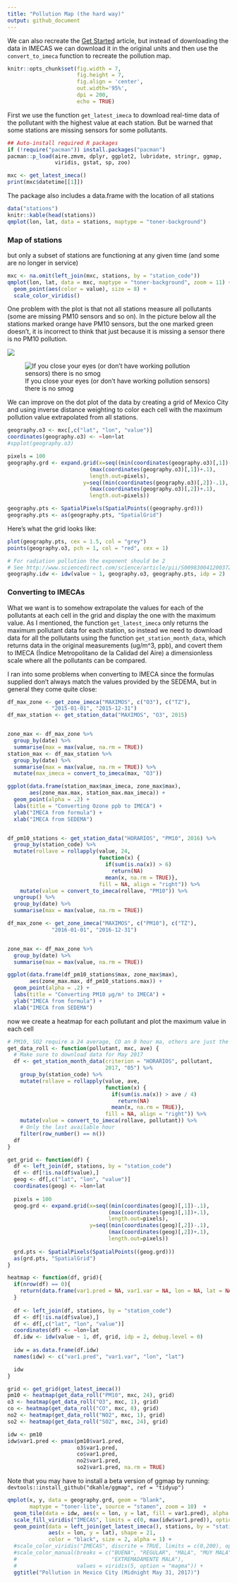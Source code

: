 ```yaml
---
title: "Pollution Map (the hard way)"
output: github_document
---
```


We can also recreate the [Get Started](../aire.zmvm.html) article, but instead of downloading the data in IMECAS we can download it in the original units and then use the `convert_to_imeca` function to recreate the pollution map.

```r
knitr::opts_chunk$set(fig.width = 7, 
                      fig.height = 7,
                      fig.align = 'center',
                      out.width='95%', 
                      dpi = 200,
                      echo = TRUE)
```

First we use the function ```get_latest_imeca``` to download real-time data of the pollutant with the highest value at each station. But be warned that some stations are missing sensors for some pollutants.

```r

## Auto-install required R packages
if (!require("pacman")) install.packages("pacman")
pacman::p_load(aire.zmvm, dplyr, ggplot2, lubridate, stringr, ggmap, 
               viridis, gstat, sp, zoo)
```

```r
mxc <- get_latest_imeca()
print(mxc$datetime[[1]])
```

The package also includes a data.frame with the location of all stations

```r
data("stations")
knitr::kable(head(stations))
qmplot(lon, lat, data = stations, maptype = "toner-background")
```


### Map of stations

but only a subset of stations are functioning at any given time (and some are no longer in service)

```r
mxc <- na.omit(left_join(mxc, stations, by = "station_code"))
qmplot(lon, lat, data = mxc, maptype = "toner-background", zoom = 11) +
  geom_point(aes(color = value), size = 8) +
  scale_color_viridis()

```


One problem with the plot is that not all stations measure all pollutants (some are missing PM10 sensors and so on). In the picture below all the stations marked orange have PM10 sensors, but the one marked green doesn't, it is incorrect to think that just because it is missing a sensor there is no PM10 pollution.

![](aire-error.png)

![If you close your eyes (or don't have working pollution sensors) there is no smog](pano-mxc.jpg)


We can improve on the dot plot of the data by creating a grid of Mexico City and using inverse
distance weighting to color each cell with the maximum pollution value extrapolated from all stations.

```r
geography.o3 <- mxc[,c("lat", "lon", "value")]
coordinates(geography.o3) <- ~lon+lat
#spplot(geography.o3)

pixels = 100
geography.grd <- expand.grid(x=seq((min(coordinates(geography.o3)[,1])-.1),
                          (max(coordinates(geography.o3)[,1])+.1),
                          length.out=pixels),
                        y=seq((min(coordinates(geography.o3)[,2])-.1),
                          (max(coordinates(geography.o3)[,2])+.1),
                          length.out=pixels))

geography.pts <- SpatialPixels(SpatialPoints((geography.grd)))
geography.pts <- as(geography.pts, "SpatialGrid")
```

Here's what the grid looks like:

```r
plot(geography.pts, cex = 1.5, col = "grey")
points(geography.o3, pch = 1, col = "red", cex = 1)

# For radiation pollution the exponent should be 2
# See http://www.sciencedirect.com/science/article/pii/S009830041200372X
geography.idw <- idw(value ~ 1, geography.o3, geography.pts, idp = 2)
```


### Converting to IMECAs

What we want is to somehow extrapolate the values for each of the pollutants at each cell in the grid and display the one with the maximum value. As I mentioned, the function ```get_latest_imeca``` only returns the maximum pollutant data for each station, so instead we need to download data for all the pollutants using the function ```get_station_month_data```, which returns data in the original measurements (ug/m^3, ppb), and covert them to IMECA (Índice Metropolitano de la Calidad del Aire) a dimensionless scale where all the pollutants can be compared.

I ran into some problems when converting to IMECA since the formulas supplied don't always match the values provided by the SEDEMA, but in general they come quite close:

```r
df_max_zone <- get_zone_imeca("MAXIMOS", c("O3"), c("TZ"),
              "2015-01-01", "2015-12-31")
df_max_station <- get_station_data("MAXIMOS", "O3", 2015)


zone_max <- df_max_zone %>%
  group_by(date) %>%
  summarise(max = max(value, na.rm = TRUE))
station_max <- df_max_station %>%
  group_by(date) %>%
  summarise(max = max(value, na.rm = TRUE)) %>%
  mutate(max_imeca = convert_to_imeca(max, "O3"))

ggplot(data.frame(station_max$max_imeca, zone_max$max), 
       aes(zone_max.max, station_max.max_imeca)) +
  geom_point(alpha = .2) +
  labs(title = "Converting Ozone ppb to IMECA") +
  ylab("IMECA from formula") +
  xlab("IMECA from SEDEMA")


df_pm10_stations <- get_station_data("HORARIOS", "PM10", 2016) %>% 
  group_by(station_code) %>%
  mutate(rollave = rollapply(value, 24,
                             function(x) {
                               if(sum(is.na(x)) > 6)
                                 return(NA)
                               mean(x, na.rm = TRUE)},
                             fill = NA, align = "right")) %>%
    mutate(value = convert_to_imeca(rollave, "PM10")) %>%
  ungroup() %>%
  group_by(date) %>%
  summarise(max = max(value, na.rm = TRUE)) 

df_max_zone <- get_zone_imeca("MAXIMOS", c("PM10"), c("TZ"),
              "2016-01-01", "2016-12-31")


zone_max <- df_max_zone %>%
  group_by(date) %>%
  summarise(max = max(value, na.rm = TRUE))

ggplot(data.frame(df_pm10_stations$max, zone_max$max), 
       aes(zone_max.max, df_pm10_stations.max)) +
  geom_point(alpha = .2) +
  labs(title = "Converting PM10 µg/m³ to IMECA") +
  ylab("IMECA from formula") +
  xlab("IMECA from SEDEMA")


```

now we create a heatmap for each pollutant and plot the maximum value in each cell

```r
# PM10, SO2 require a 24 average, CO an 8 hour ma, others are just the latest value
get_data_roll <- function(pollutant, mxc, ave) {
  # Make sure to download data for May 2017
  df <- get_station_month_data(criterion = "HORARIOS", pollutant, 
                               2017, "05") %>% 
    group_by(station_code) %>%
    mutate(rollave = rollapply(value, ave,
                               function(x) {
                                 if(sum(is.na(x)) > ave / 4)
                                   return(NA)
                                 mean(x, na.rm = TRUE)},
                               fill = NA, align = "right")) %>%
    mutate(value = convert_to_imeca(rollave, pollutant)) %>%
    # Only the last available hour
    filter(row_number() == n())
  df
}

get_grid <- function(df) {
  df <- left_join(df, stations, by = "station_code")
  df <- df[!is.na(df$value),]
  geog <- df[,c("lat", "lon", "value")]
  coordinates(geog) <- ~lon+lat
  
  pixels = 100
  geog.grd <- expand.grid(x=seq((min(coordinates(geog)[,1])-.1),
                                (max(coordinates(geog)[,1])+.1),
                                length.out=pixels),
                          y=seq((min(coordinates(geog)[,2])-.1),
                                (max(coordinates(geog)[,2])+.1),
                                length.out=pixels))
  
  grd.pts <- SpatialPixels(SpatialPoints((geog.grd)))
  as(grd.pts, "SpatialGrid")
}

heatmap <- function(df, grid){
  if(nrow(df) == 0){
    return(data.frame(var1.pred = NA, var1.var = NA, lon = NA, lat = NA))
  }
  
  df <- left_join(df, stations, by = "station_code")
  df <- df[!is.na(df$value),]
  df <- df[,c("lat", "lon", "value")]
  coordinates(df) <- ~lon+lat
  df.idw <- idw(value ~ 1, df, grid, idp = 2, debug.level = 0)
  
  idw = as.data.frame(df.idw)
  names(idw) <- c("var1.pred", "var1.var", "lon", "lat")

  idw
}

grid <- get_grid(get_latest_imeca())
pm10 <- heatmap(get_data_roll("PM10", mxc, 24), grid)
o3 <- heatmap(get_data_roll("O3", mxc, 1), grid)
co <- heatmap(get_data_roll("CO", mxc, 8), grid)
no2 <- heatmap(get_data_roll("NO2", mxc, 1), grid)
so2 <- heatmap(get_data_roll("SO2", mxc, 24), grid)

idw <- pm10
idw$var1.pred <- pmax(pm10$var1.pred, 
                      o3$var1.pred,
                      co$var1.pred,
                      no2$var1.pred,
                      so2$var1.pred, na.rm = TRUE)
```

Note that you may have to install a beta version of ggmap by running: ```devtools::install_github("dkahle/ggmap", ref = "tidyup")```

```r


qmplot(x, y, data = geography.grd, geom = "blank", 
       maptype = "toner-lite", source = "stamen", zoom = 10)  +
  geom_tile(data = idw, aes(x = lon, y = lat, fill = var1.pred), alpha = .8) + 
  scale_fill_viridis("IMECAS", limits = c(0, max(idw$var1.pred)), option = "magma") +
  geom_point(data = left_join(get_latest_imeca(), stations, by = "station_code"), 
             aes(x = lon, y = lat), shape = 21, 
             color = "black", size = 2, alpha = 1) +
  #scale_color_viridis("IMECAS", discrite = TRUE, limits = c(0,200), option = "magma") +
  #scale_color_manual(breaks = c("BUENA", "REGULAR", "MALA", "MUY MALA",
  #                              "EXTREMADAMENTE MALA"),
  #                   values = viridis(5, option = "magma")) +
  ggtitle("Pollution in Mexico City (Midnight May 31, 2017)")
```

